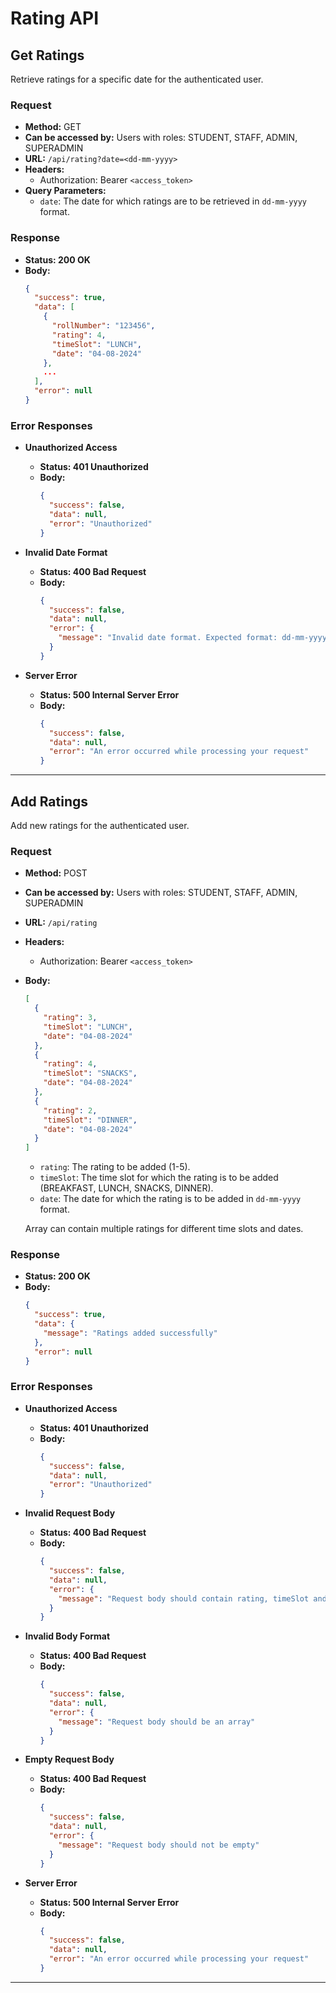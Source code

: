 # Rating API

## Get Ratings

Retrieve ratings for a specific date for the authenticated user.

### Request

- **Method:** GET
- **Can be accessed by:** Users with roles: STUDENT, STAFF, ADMIN, SUPERADMIN
- **URL:** `/api/rating?date=<dd-mm-yyyy>`
- **Headers:**
  - Authorization: Bearer `<access_token>`
- **Query Parameters:**
  - `date`: The date for which ratings are to be retrieved in `dd-mm-yyyy` format.

### Response

- **Status: 200 OK**
- **Body:**
  ```json
  {
    "success": true,
    "data": [
      {
        "rollNumber": "123456",
        "rating": 4,
        "timeSlot": "LUNCH",
        "date": "04-08-2024"
      },
      ...
    ],
    "error": null
  }
  ```

### Error Responses

- **Unauthorized Access**
  - **Status: 401 Unauthorized**
  - **Body:**
    ```json
    {
      "success": false,
      "data": null,
      "error": "Unauthorized"
    }
    ```

- **Invalid Date Format**
  - **Status: 400 Bad Request**
  - **Body:**
    ```json
    {
      "success": false,
      "data": null,
      "error": {
        "message": "Invalid date format. Expected format: dd-mm-yyyy"
      }
    }
    ```

- **Server Error**
  - **Status: 500 Internal Server Error**
  - **Body:**
    ```json
    {
      "success": false,
      "data": null,
      "error": "An error occurred while processing your request"
    }
    ```

---

## Add Ratings

Add new ratings for the authenticated user.

### Request

- **Method:** POST
- **Can be accessed by:** Users with roles: STUDENT, STAFF, ADMIN, SUPERADMIN
- **URL:** `/api/rating`
- **Headers:**
  - Authorization: Bearer `<access_token>`
- **Body:**
  ```json
  [
    {
      "rating": 3,
      "timeSlot": "LUNCH",
      "date": "04-08-2024"
    },
    {
      "rating": 4,
      "timeSlot": "SNACKS",
      "date": "04-08-2024"
    },
    {
      "rating": 2,
      "timeSlot": "DINNER",
      "date": "04-08-2024"
    }
  ]
  ```
    - `rating`: The rating to be added (1-5).
    - `timeSlot`: The time slot for which the rating is to be added (BREAKFAST, LUNCH, SNACKS, DINNER).
    - `date`: The date for which the rating is to be added in `dd-mm-yyyy` format.

    Array can contain multiple ratings for different time slots and dates.

### Response

- **Status: 200 OK**
- **Body:**
  ```json
  {
    "success": true,
    "data": {
      "message": "Ratings added successfully"
    },
    "error": null
  }
  ```

### Error Responses

- **Unauthorized Access**
  - **Status: 401 Unauthorized**
  - **Body:**
    ```json
    {
      "success": false,
      "data": null,
      "error": "Unauthorized"
    }
    ```

- **Invalid Request Body**
  - **Status: 400 Bad Request**
  - **Body:**
    ```json
    {
      "success": false,
      "data": null,
      "error": {
        "message": "Request body should contain rating, timeSlot and date"
      }
    }
    ```

- **Invalid Body Format**
  - **Status: 400 Bad Request**
  - **Body:**
    ```json
    {
      "success": false,
      "data": null,
      "error": {
        "message": "Request body should be an array"
      }
    }
    ```

- **Empty Request Body**
  - **Status: 400 Bad Request**
  - **Body:**
    ```json
    {
      "success": false,
      "data": null,
      "error": {
        "message": "Request body should not be empty"
      }
    }
    ```

- **Server Error**
  - **Status: 500 Internal Server Error**
  - **Body:**
    ```json
    {
      "success": false,
      "data": null,
      "error": "An error occurred while processing your request"
    }
    ```

---
